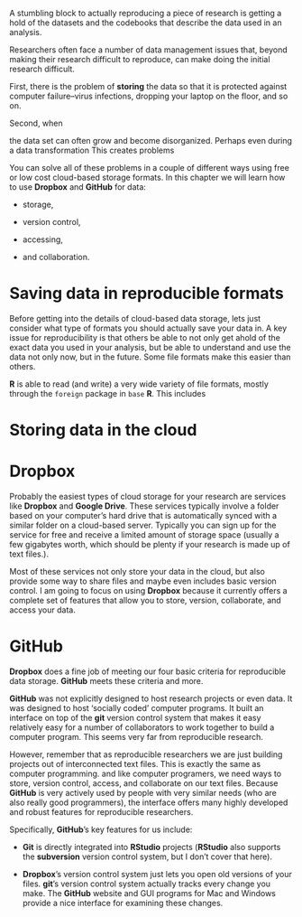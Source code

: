 <!---
 Chapter Chapter 6 For Reproducible Research in R and RStudio
 Christopher Gandrud
 Created 28/06/2012 05:48:16 pm KST
 Updated 29 June 2012
--->

\chapter{Chapter 6: Storing, Versioning, Collaborating, and Accessing Files}

A stumbling block to actually reproducing a piece of research is getting a hold of the datasets and the codebooks that describe the data used in an analysis. <!-- Complete -->

Researchers often face a number of data management issues that, beyond making their research difficult to reproduce, can make doing the initial research difficult.

First, there is the problem of **storing** the data so that it is protected against computer failure--virus infections, dropping your laptop on the floor, and so on. 

Second, when 


 the data set can often grow and become disorganized. Perhaps even during a data transformation  This creates problems  
 
You can solve all of these problems in a couple of different ways using free or low cost cloud-based storage formats. In this chapter we will learn how to use **Dropbox** and **GitHub** for data:

- storage,

- version control,

- accessing, 

- and collaboration.

# Saving data in reproducible formats

Before getting into the details of cloud-based data storage, lets just consider what type of formats you should actually save your data in. A key issue for reproducibility is that others be able to not only get ahold of the exact data you used in your analysis, but be able to understand and use the data not only now, but in the future. Some file formats make this easier than others.

**R** is able to read (and write) a very wide variety of file formats, mostly through the `foreign` package in `base` **R**. This includes  <!-- Complete ---> 

# Storing data in the cloud


# Dropbox

Probably the easiest types of cloud storage for your research are services like **Dropbox** and **Google Drive**. These services typically involve a folder based on your computer's hard drive that is automatically synced with a similar folder on a cloud-based server. Typically you can sign up for the service for free and receive a limited amount of storage space (usually a few gigabytes worth, which should be plenty if your research is made up of text files.).

Most of these services not only store your data in the cloud, but also provide some way to share files and maybe even includes basic version control. I am going to focus on using **Dropbox** because it currently offers a complete set of features that allow you to store, version, collaborate, and access your data.

<!-- Complete -->

# GitHub

**Dropbox** does a fine job of meeting our four basic criteria for reproducible data storage. **GitHub** meets these criteria and more. 

<!--- Remember to explain what GitHub is in an earlier chapter --->

**GitHub** was not explicitly designed to host research projects or even data. It was designed to host 'socially coded' computer programs. It built an interface on top of the **git** version control system that makes it easy relatively easy for a number of collaborators to work together to build a computer program. This seems very far from reproducible research.

However, remember that as reproducible researchers we are just building projects out of interconnected text files. This is exactly the same as computer programming. and like computer programers, we need ways to store, version control, access, and collaborate on our text files. Because **GitHub** is very actively used by people with very similar needs (who are also really good programmers), the interface offers many highly developed and robust features for reproducible researchers.

Specifically, **GitHub**'s key features for us include: 

- **Git** is directly integrated into **RStudio** projects (**RStudio** also supports the **subversion** version control system, but I don't cover that here). 

- **Dropbox**'s version control system just lets you open old versions of your files. **git**'s version control system actually tracks every change you make. The **GitHub** website and GUI programs for Mac and Windows provide a nice interface for examining these changes.

